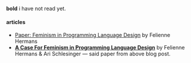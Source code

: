 
**bold** i have not read yet.

#### articles

- [Paper: Feminism in Programming Language Design](https://www.felienne.com/archives/8470) by Felienne Hermans
- **[A Case For Feminism in Programming Language Design](https://dl.acm.org/doi/10.1145/3689492.3689809)** by Felienne Hermans & Ari Schlesinger — said paper from above blog post.
